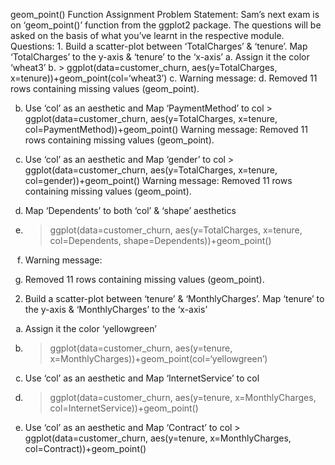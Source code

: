 geom_point() Function Assignment
Problem Statement:
Sam’s next exam is on ‘geom_point()’ function from the ggplot2 package. The questions will be asked on the basis of what you’ve learnt in the respective module.
Questions:
1. Build a scatter-plot between ‘TotalCharges’ & ‘tenure’. Map ‘TotalCharges’ to the y-axis &
‘tenure’ to the ‘x-axis’
a.	Assign it the color ‘wheat3’
b.	> ggplot(data=customer_churn, aes(y=TotalCharges, x=tenure))+geom_point(col='wheat3')
c.	Warning message:
d.	Removed 11 rows containing missing values (geom_point). 
 
b. Use ‘col’ as an aesthetic and Map ‘PaymentMethod’ to col
> ggplot(data=customer_churn, aes(y=TotalCharges, x=tenure, col=PaymentMethod))+geom_point()
Warning message:
Removed 11 rows containing missing values (geom_point). 
 
c. Use ‘col’ as an aesthetic and Map ‘gender’ to col
> ggplot(data=customer_churn, aes(y=TotalCharges, x=tenure, col=gender))+geom_point()
Warning message:
Removed 11 rows containing missing values (geom_point).
 
e.	Map ‘Dependents’ to both ‘col’ & ‘shape’ aesthetics
f.	> ggplot(data=customer_churn, aes(y=TotalCharges, x=tenure, col=Dependents, shape=Dependents))+geom_point()
g.	Warning message:
h.	Removed 11 rows containing missing values (geom_point). 
 
2. Build a scatter-plot between ‘tenure’ & ‘MonthlyCharges’. Map ‘tenure’ to the y-axis &
‘MonthlyCharges’ to the ‘x-axis’
a.	Assign it the color ‘yellowgreen’
b.	> ggplot(data=customer_churn, aes(y=tenure, x=MonthlyCharges))+geom_point(col='yellowgreen')
 
c.	Use ‘col’ as an aesthetic and Map ‘InternetService’ to col
d.	> ggplot(data=customer_churn, aes(y=tenure, x=MonthlyCharges, col=InternetService))+geom_point()
 
c. Use ‘col’ as an aesthetic and Map ‘Contract’ to col
> ggplot(data=customer_churn, aes(y=tenure, x=MonthlyCharges, col=Contract))+geom_point()
 
